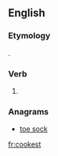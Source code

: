 ==English==

===Etymology===
{{suffix|cook|est|lang=en}}.

===Verb===
{{head|en}}

# {{context|archaic|lang=en}} {{second-person singular of|cook|lang=en}}

===Anagrams===
* [[toe sock#English|toe sock]]

[[fr:cookest]]
